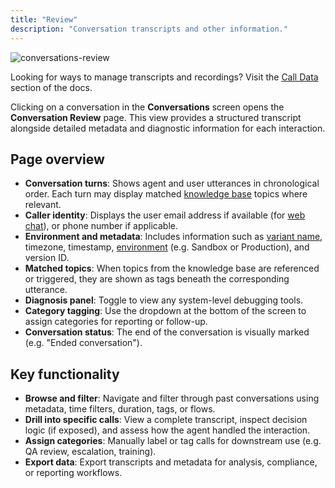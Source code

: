```yaml
---
title: "Review"
description: "Conversation transcripts and other information."
---
```


![conversations-review](/images/conv-review.png)

<Tip>Looking for ways to manage transcripts and recordings? Visit the [Call Data](/call-data/introduction) section of the docs.</Tip>

Clicking on a conversation in the **Conversations** screen opens the **Conversation Review** page. This view provides a structured transcript alongside detailed metadata and diagnostic information for each interaction.

## Page overview

- **Conversation turns**: Shows agent and user utterances in chronological order. Each turn may display matched [knowledge base](/knowledge-base/introduction) topics where relevant.
- **Caller identity**: Displays the user email address if available (for [web chat](/web-chat/introduction)), or phone number if applicable.
- **Environment and metadata**: Includes information such as [variant name](/variant-management/introduction), timezone, timestamp, [environment](/environments-and-versions/introduction) (e.g. Sandbox or Production), and version ID.
- **Matched topics**: When topics from the knowledge base are referenced or triggered, they are shown as tags beneath the corresponding utterance.
- **Diagnosis panel**: Toggle to view any system-level debugging tools.
- **Category tagging**: Use the dropdown at the bottom of the screen to assign categories for reporting or follow-up.
- **Conversation status**: The end of the conversation is visually marked (e.g. "Ended conversation").

## Key functionality

- **Browse and filter**: Navigate and filter through past conversations using metadata, time filters, duration, tags, or flows.
- **Drill into specific calls**: View a complete transcript, inspect decision logic (if exposed), and assess how the agent handled the interaction.
- **Assign categories**: Manually label or tag calls for downstream use (e.g. QA review, escalation, training).
- **Export data**: Export transcripts and metadata for analysis, compliance, or reporting workflows.